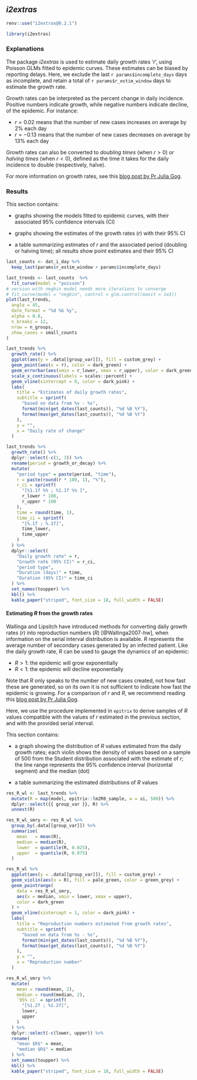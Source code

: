 ## _i2extras_

```r
renv::use("i2extras@0.2.1")
```

```r
library(i2extras)
```

### Explanations

The package *i2extras* is used to estimate daily growth rates '_r_', using Poisson
GLMs fitted to epidemic curves. These estimates can be biased by reporting
delays. Here, we exclude the last `r params$incomplete_days` days as incomplete,
and retain a total of `r params$r_estim_window` days to estimate the growth
rate.

Growth rates can be interpreted as the percent change in daily
incidence. Positive numbers indicate growth, while negative numbers indicate
decline, of the epidemic. For instance:

* $r = 0.02$ means that the number of new cases increases on average by 2% each day
* $r = -0.13$ means that the number of new cases decreases on average by 13% each day

Growth rates can also be converted to _doubling times_ (when $r > 0$) or
_halving times_ (when $r < 0$), defined as the time it takes for the daily
incidence to double (respectively, halve).

For more information on growth rates, see this [blog post by Pr Julia Gog](https://plus.maths.org/content/epidemic-growth-rate).

### Results

This section contains:

* graphs showing the models fitted to epidemic curves, with their associated 95% confidence
intervals (CI)

* graphs showing the estimates of the growth rates ($r$) with their 95% CI

* a table summarizing estimates of $r$ and the associated period (doubling or
  halving time); all results show point estimates and their 95% CI

```r
last_counts <- dat_i_day %>%
  keep_last(params$r_estim_window + params$incomplete_days)

last_trends <- last_counts  %>%
  fit_curve(model = "poisson")
# version with negbin model needs more iterations to converge
# fit_curve(model = "negbin", control = glm.control(maxit = 1e3))
plot(last_trends,
  angle = 45,
  date_format = "%d %b %y",
  alpha = 0.8,
  n_breaks = 12,
  nrow = n_groups,
  show_cases = small_counts
)
```

```r
last_trends %>%
  growth_rate() %>%
  ggplot(aes(y = .data[[group_var]]), fill = custom_grey) +
  geom_point(aes(x = r), color = dark_green) +
  geom_errorbar(aes(xmin = r_lower, xmax = r_upper), color = dark_green) +
  scale_x_continuous(labels = scales::percent) +
  geom_vline(xintercept = 0, color = dark_pink) +
  labs(
    title = "Estimates of daily growth rates",
    subtitle = sprintf(
      "based on data from %s - %s",
      format(min(get_dates(last_counts)), "%d %B %Y"),
      format(max(get_dates(last_counts)), "%d %B %Y")
    ),
    y = "",
    x = "Daily rate of change"
  )

last_trends %>%
  growth_rate() %>%
  dplyr::select(-c(1, 3)) %>%
  rename(period = growth_or_decay) %>%
  mutate(
    "period type" = paste(period, "time"),
    r = paste(round(r * 100, 1), "%"),
    r_ci = sprintf(
      "[%1.1f %% ; %1.1f %% ]",
      r_lower * 100,
      r_upper * 100
    ),
    time = round(time, 1),
    time_ci = sprintf(
      "[%.1f ; %.1f]",
      time_lower,
      time_upper
    )
  ) %>%
  dplyr::select(
    "Daily growth rate" = r,
    "Growth rate (95% CI)" = r_ci,
    "period type",
    "Duration (days)" = time,
    "Duration (95% CI)" = time_ci
  ) %>%
  set_names(toupper) %>%
  kbl() %>%
  kable_paper("striped", font_size = 18, full_width = FALSE)
```

#### Estimating $R$ from the growth rates

Wallinga and Lipsitch have introduced methods for converting daily growth rates
($r$) into reproduction numbers ($R$) [@Wallinga2007-hw], when information on
the serial interval distribution is available. $R$ represents the average number
of secondary cases generated by an infected patient. Like the daily growth rate,
$R$ can be used to gauge the dynamics of an epidemic:

* $R > 1$: the epidemic will grow exponentially
* $R < 1$: the epidemic will decline exponentially

Note that $R$ only speaks to the number of new cases created, not how fast these
are generated, so on its own it is not sufficient to indicate how fast the
epidemic is growing. For a comparison of $r$ and $R$, we recommend reading this
[blog post by Pr Julia Gog](https://plus.maths.org/content/epidemic-growth-rate).

Here, we use the procedure implemented in `epitrix` to derive samples of $R$
values compatible with the values of $r$ estimated in the previous section, and
with the provided serial interval.

This section contains:

* a graph showing the distribution of $R$ values estimated from the daily growth
  rates; each violin shows the density of values based on a sample of 500 from
  the Student distribution associated with the estimate of $r$; the line range
  represents the 95% confidence interval (horizontal segment) and the median
  (dot)
  
* a table summarizing the estimated distributions of $R$ values 

```r
res_R_wl <- last_trends %>%
  mutate(R = map(model, epitrix::lm2R0_sample, w = si, 500)) %>%
  dplyr::select({{ group_var }}, R) %>%
  unnest(R)

res_R_wl_smry <- res_R_wl %>%
  group_by(.data[[group_var]]) %>%
  summarise(
    mean   = mean(R),
    median = median(R),
    lower  = quantile(R, 0.025),
    upper  = quantile(R, 0.975)
  )

res_R_wl %>%
  ggplot(aes(y = .data[[group_var]]), fill = custom_grey) +
  geom_violin(aes(x = R), fill = pale_green, color = green_grey) +
  geom_pointrange(
    data = res_R_wl_smry,
    aes(x = median, xmin = lower, xmax = upper),
    color = dark_green
  ) +
  geom_vline(xintercept = 1, color = dark_pink) +
  labs(
    title = "Reproduction numbers estimated from growth rates",
    subtitle = sprintf(
      "based on data from %s - %s",
      format(min(get_dates(last_counts)), "%d %B %Y"),
      format(max(get_dates(last_counts)), "%d %B %Y")
    ),
    y = "",
    x = "Reproduction number"
  )

res_R_wl_smry %>%
  mutate(
    mean = round(mean, 2),
    median = round(median, 2),
    `95% ci` = sprintf(
      "[%1.2f ; %1.2f]",
      lower,
      upper
    )
  ) %>%
  dplyr::select(-c(lower, upper)) %>%
  rename(
    "mean $R$" = mean,
    "median $R$" = median
  ) %>%
  set_names(toupper) %>%
  kbl() %>%
  kable_paper("striped", font_size = 18, full_width = FALSE)
```
